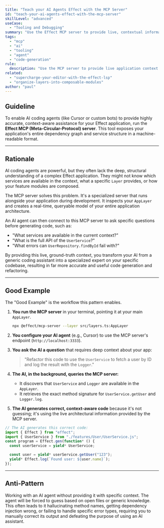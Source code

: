 ```yaml
---
title: "Teach your AI Agents Effect with the MCP Server"
id: "teach-your-ai-agents-effect-with-the-mcp-server"
skillLevel: "advanced"
useCase:
  - "Tooling and Debugging"
summary: "Use the Effect MCP server to provide live, contextual information about your application's structure directly to AI coding agents."
tags:
  - "mcp"
  - "ai"
  - "tooling"
  - "agent"
  - "code-generation"
rule:
  description: "Use the MCP server to provide live application context to AI coding agents, enabling more accurate assistance."
related:
  - "supercharge-your-editor-with-the-effect-lsp"
  - "organize-layers-into-composable-modules"
author: "paul"
---
```


## Guideline

To enable AI coding agents (like Cursor or custom bots) to provide highly accurate, context-aware assistance for your Effect application, run the **Effect MCP (Meta-Circular-Protocol) server**. This tool exposes your application's entire dependency graph and service structure in a machine-readable format.

---

## Rationale

AI coding agents are powerful, but they often lack the deep, structural understanding of a complex Effect application. They might not know which services are available in the context, what a specific `Layer` provides, or how your feature modules are composed.

The MCP server solves this problem. It's a specialized server that runs alongside your application during development. It inspects your `AppLayer` and creates a real-time, queryable model of your entire application architecture.

An AI agent can then connect to this MCP server to ask specific questions before generating code, such as:
-   "What services are available in the current context?"
-   "What is the full API of the `UserService`?"
-   "What errors can `UserRepository.findById` fail with?"

By providing this live, ground-truth context, you transform your AI from a generic coding assistant into a specialized expert on *your* specific codebase, resulting in far more accurate and useful code generation and refactoring.

---

## Good Example

The "Good Example" is the workflow this pattern enables.

1.  **You run the MCP server** in your terminal, pointing it at your main `AppLayer`.
    ```bash
    npx @effect/mcp-server --layer src/layers.ts:AppLayer
    ```

2.  **You configure your AI agent** (e.g., Cursor) to use the MCP server's endpoint (`http://localhost:3333`).

3.  **You ask the AI a question** that requires deep context about your app:
    > "Refactor this code to use the `UserService` to fetch a user by ID and log the result with the `Logger`."

4.  **The AI, in the background, queries the MCP server:**
    -   It discovers that `UserService` and `Logger` are available in the `AppLayer`.
    -   It retrieves the exact method signature for `UserService.getUser` and `Logger.log`.

5.  **The AI generates correct, context-aware code** because it's not guessing; it's using the live architectural information provided by the MCP server.

```typescript
// The AI generates this correct code:
import { Effect } from "effect";
import { UserService } from "./features/User/UserService.js";
const program = Effect.gen(function* () {
  const userService = yield* UserService;

  const user = yield* userService.getUser("123");
  yield* Effect.log(`Found user: ${user.name}`);
});

```

---

## Anti-Pattern

Working with an AI agent without providing it with specific context. The agent will be forced to guess based on open files or generic knowledge. This often leads to it hallucinating method names, getting dependency injection wrong, or failing to handle specific error types, requiring you to manually correct its output and defeating the purpose of using an AI assistant.